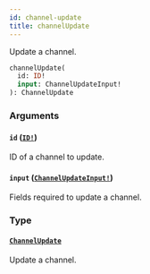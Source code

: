 ```yaml
---
id: channel-update
title: channelUpdate
---
```


Update a channel.

```graphql
channelUpdate(
  id: ID!
  input: ChannelUpdateInput!
): ChannelUpdate

```

### Arguments

#### `id` ([`ID!`](../../../developer/api-reference/scalars/id))

ID of a channel to update.

#### `input` ([`ChannelUpdateInput!`](../../../developer/api-reference/inputs/channel-update-input))

Fields required to update a channel.

### Type

#### [`ChannelUpdate`](../../../developer/api-reference/objects/channel-update)

Update a channel.
